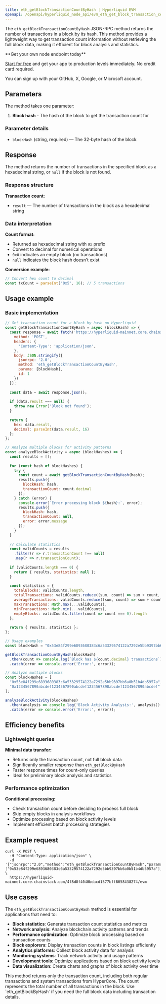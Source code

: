```yaml
---
title: eth_getBlockTransactionCountByHash | Hyperliquid EVM
openapi: /openapi/hyperliquid_node_api/evm_eth_get_block_transaction_count_by_hash.json post /evm
---
```


The `eth_getBlockTransactionCountByHash` JSON-RPC method returns the number of transactions in a block by its hash. This method provides a lightweight way to get transaction count information without retrieving the full block data, making it efficient for block analysis and statistics.

<Check>
**Get your own node endpoint today**

[Start for free](https://console.chainstack.com/) and get your app to production levels immediately. No credit card required.

You can sign up with your GitHub, X, Google, or Microsoft account.
</Check>

## Parameters

The method takes one parameter:

1. **Block hash** - The hash of the block to get the transaction count for

### Parameter details

* `blockHash` (string, required) — The 32-byte hash of the block

## Response

The method returns the number of transactions in the specified block as a hexadecimal string, or `null` if the block is not found.

### Response structure

**Transaction count:**
- `result` — The number of transactions in the block as a hexadecimal string

### Data interpretation

**Count format:**
- Returned as hexadecimal string with `0x` prefix
- Convert to decimal for numerical operations
- `0x0` indicates an empty block (no transactions)
- `null` indicates the block hash doesn't exist

**Conversion example:**
```javascript
// Convert hex count to decimal
const txCount = parseInt("0x5", 16); // 5 transactions
```

## Usage example

### Basic implementation

```javascript
// Get transaction count for a block by hash on Hyperliquid
const getBlockTransactionCountByHash = async (blockHash) => {
  const response = await fetch('https://hyperliquid-mainnet.core.chainstack.com/YOUR_ENDPOINT/evm', {
    method: 'POST',
    headers: {
      'Content-Type': 'application/json',
    },
    body: JSON.stringify({
      jsonrpc: '2.0',
      method: 'eth_getBlockTransactionCountByHash',
      params: [blockHash],
      id: 1
    })
  });
  
  const data = await response.json();
  
  if (data.result === null) {
    throw new Error('Block not found');
  }
  
  return {
    hex: data.result,
    decimal: parseInt(data.result, 16)
  };
};

// Analyze multiple blocks for activity patterns
const analyzeBlockActivity = async (blockHashes) => {
  const results = [];
  
  for (const hash of blockHashes) {
    try {
      const count = await getBlockTransactionCountByHash(hash);
      results.push({
        blockHash: hash,
        transactionCount: count.decimal
      });
    } catch (error) {
      console.error(`Error processing block ${hash}:`, error);
      results.push({
        blockHash: hash,
        transactionCount: null,
        error: error.message
      });
    }
  }
  
  // Calculate statistics
  const validCounts = results
    .filter(r => r.transactionCount !== null)
    .map(r => r.transactionCount);
  
  if (validCounts.length === 0) {
    return { results, statistics: null };
  }
  
  const statistics = {
    totalBlocks: validCounts.length,
    totalTransactions: validCounts.reduce((sum, count) => sum + count, 0),
    averageTransactions: validCounts.reduce((sum, count) => sum + count, 0) / validCounts.length,
    maxTransactions: Math.max(...validCounts),
    minTransactions: Math.min(...validCounts),
    emptyBlocks: validCounts.filter(count => count === 0).length
  };
  
  return { results, statistics };
};

// Usage examples
const blockHash = "0x53e84f299e6893680383c6a53329574122a7292e5bb9397bb6a0b51b4db5957a";

getBlockTransactionCountByHash(blockHash)
  .then(count => console.log(`Block has ${count.decimal} transactions`))
  .catch(error => console.error('Error:', error));

// Analyze multiple blocks
const blockHashes = [
  "0x53e84f299e6893680383c6a53329574122a7292e5bb9397bb6a0b51b4db5957a",
  "0x1234567890abcdef1234567890abcdef1234567890abcdef1234567890abcdef"
];

analyzeBlockActivity(blockHashes)
  .then(analysis => console.log('Block Activity Analysis:', analysis))
  .catch(error => console.error('Error:', error));
```

## Efficiency benefits

### Lightweight queries

**Minimal data transfer:**
- Returns only the transaction count, not full block data
- Significantly smaller response than `eth_getBlockByHash`
- Faster response times for count-only queries
- Ideal for preliminary block analysis and statistics

### Performance optimization

**Conditional processing:**
- Check transaction count before deciding to process full block
- Skip empty blocks in analysis workflows
- Optimize processing based on block activity levels
- Implement efficient batch processing strategies

## Example request

```shell Shell
curl -X POST \
  -H "Content-Type: application/json" \
  -d '{"jsonrpc":"2.0","method":"eth_getBlockTransactionCountByHash","params":["0x53e84f299e6893680383c6a53329574122a7292e5bb9397bb6a0b51b4db5957a"],"id":1}' \
  https://hyperliquid-mainnet.core.chainstack.com/4f8d8f4040bdacd1577bff8058438274/evm
```

## Use cases

The `eth_getBlockTransactionCountByHash` method is essential for applications that need to:

* **Block statistics**: Generate transaction count statistics and metrics
* **Network analysis**: Analyze blockchain activity patterns and trends
* **Performance optimization**: Optimize block processing based on transaction counts
* **Block explorers**: Display transaction counts in block listings efficiently
* **Analytics platforms**: Collect block activity data for analysis
* **Monitoring systems**: Track network activity and usage patterns
* **Development tools**: Optimize applications based on block activity levels
* **Data visualization**: Create charts and graphs of block activity over time

<Note>
This method returns only the transaction count, including both regular transactions and system transactions from HyperCore. The count represents the total number of all transactions in the block. Use `eth_getBlockByHash` if you need the full block data including transaction details.
</Note>